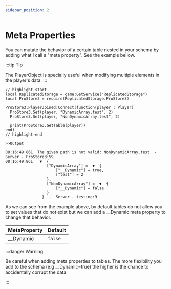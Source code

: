 ```yaml
---
sidebar_position: 2
---
```


# Meta Properties

You can mutate the behavior of a certain table nested in your schema by adding what I call a "meta property". See the example bellow.

:::tip Tip

The PlayerObject is specially useful when modifying multiple elements in the player's data.
:::

```luau
// highlight-start
local ReplicatedStorage = game:GetService("ReplicatedStorage")
local ProStore3 = require(ReplicatedStorage.ProStore3)

ProStore3.PlayerJoined:Connect(function(player : Player)
  ProStore3.Set(player, "DynamicArray.test", 2)
  ProStore3.Set(player, "NonDynamicArray.test", 2)

  print(ProStore3.GetTable(player))	
end)
// highlight-end
```

```shell
>>Output

08:16:49.861  The given path is not valid: NonDynamicArray.test  -  Server - ProStore3:59
08:16:49.861   ▼  {
                  ["DynamicArray"] =  ▼  {
                      ["__Dynamic"] = true,
                      ["test"] = 2
                  },
                  ["NonDynamicArray"] =  ▼  {
                      ["__Dynamic"] = false
                  }
                }  -  Server - testing:9
```

As we can see from the example above, by default tables do not allow you to set values that do not exist but we can add a __Dynamic meta property to change that behavior.

|MetaProperty |Default   |
|-------------|----------|
|__Dynamic    |``false`` |

:::danger Warning

Be careful when adding meta properties to tables. The more flexibility you add to the schema (e.g __Dynamic=true) the higher is the chance to accidentally corrupt the data.

:::
